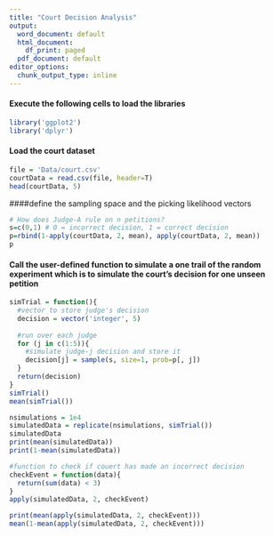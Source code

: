 ---
title: "Court Decision Analysis"
output:
  word_document: default
  html_document:
    df_print: paged
  pdf_document: default
editor_options:
  chunk_output_type: inline
---

#### Execute the following cells to load the libraries

```{r}
library('ggplot2')
library('dplyr')
```


#### Load the court dataset

```{r}
file = 'Data/court.csv'
courtData = read.csv(file, header=T)
head(courtData, 5)
```


####define the sampling space and the picking likelihood vectors
```{r}
# How does Judge-A rule on n petitions?
s=c(0,1) # 0 = incorrect decision, 1 = correct decision
p=rbind(1-apply(courtData, 2, mean), apply(courtData, 2, mean))
p
```

#### Call the user-defined function to simulate a one trail of the random experiment which is to simulate the court's decision for one unseen petition 

```{r}
simTrial = function(){
  #vector to store judge's decision
  decision = vector('integer', 5) 
  
  #run over each judge
  for (j in c(1:5)){
    #simulate judge-j decision and store it
    decision[j] = sample(s, size=1, prob=p[, j])
  }
  return(decision)
}
simTrial()
mean(simTrial())
```



```{r}
nsimulations = 1e4
simulatedData = replicate(nsimulations, simTrial())
simulatedData
print(mean(simulatedData))
print(1-mean(simulatedData))
```



```{r}
#function to check if couert has made an incorrect decision
checkEvent = function(data){
  return(sum(data) < 3)
}
apply(simulatedData, 2, checkEvent)

```
```{r}
print(mean(apply(simulatedData, 2, checkEvent)))
mean(1-mean(apply(simulatedData, 2, checkEvent)))
```

